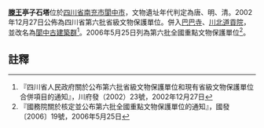 {{msg:四川省文物保護單位
|名稱 = 滕王亭子石塔
|編號 = 5
|圖片 = 玉台山石塔照片.JPG
|級別 = S6
|分類 = 
|時代 = [[唐代|唐代]]、[[明代|明代]]、[[清代|清代]]
|地点 = [[四川省|四川省]][[南充市|南充市]][[閬中市|閬中市]]
|坐標 =
|登錄 = 2002年12月27日
}}
{{msg:四川省文物保護單位
|名稱 = 玉臺山石塔
|編號 = 696
|圖片 = 玉台山石塔国保碑.JPG
|級別 = 106
|分類 = 
|時代 = 唐
|地点 = [[四川省|四川省]][[閬中市|閬中市]]
|坐標 =
|登錄 = 2006年5月25日
}}
'''[[滕王|滕王]]亭子石塔'''位於[[四川省|四川省]][[南充市|南充市]][[閬中市|閬中市]]，文物遺址年代判定為唐、明、清。2002年12月27日公佈為四川省第六批省級文物保護單位。併入[[巴巴寺|巴巴寺]]、[[川北道貢院|川北道貢院]]，並改名為[[閬中古建築群|閬中古建築群]]<ref>『四川省人民政府關於公布第六批省級文物保護單位和現有省級文物保護單位合併項目的通知』，川府發（2002）23號，2002年12月27日</ref>。2006年5月25日列為第六批全國重點文物保護單位<ref>『國務院關於核定並公布第六批全國重點文物保護單位的通知』，國發〔2006〕19號，2006年5月25日</ref>。
==註釋==
{{reflist}}
{{文物保護單位小作品}}
{{四川全國重點文物保護單位}}
